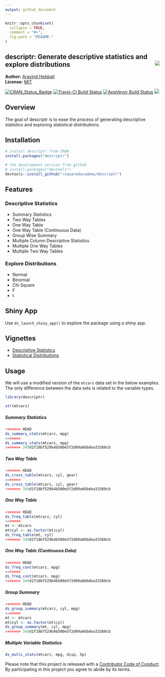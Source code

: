 ```yaml
---
output: github_document
---
```


<!-- README.md is generated from README.Rmd. Please edit that file -->

```r
knitr::opts_chunk$set(
  collapse = TRUE,
  comment = "#>",
  fig.path = "README-"
)
```

descriptr: Generate descriptive statistics and explore distributions <img src="hex_descriptr.png" align="right" />
----------

**Author:** [Aravind Hebbali](http://www.aravindhebbali.com)<br/>
**License:** [MIT](https://opensource.org/licenses/MIT)

[![CRAN_Status_Badge](http://www.r-pkg.org/badges/version/descriptr)](https://cran.r-project.org/package=descriptr)
[![Travis-CI Build Status](https://travis-ci.org/rsquaredacademy/descriptr.svg?branch=master)](https://travis-ci.org/rsquaredacademy/descriptr)
[![AppVeyor Build Status](https://ci.appveyor.com/api/projects/status/github/rsquaredacademy/descriptr?branch=master&svg=true)](https://ci.appveyor.com/project/rsquaredacademy/descriptr) 
[![](https://cranlogs.r-pkg.org/badges/grand-total/descriptr)](https://cran.r-project.org/package=descriptr) 



## Overview

The goal of descriptr is to ease the process of generating descriptive statistics and exploring statistical distributions.

## Installation

```r
# install descriptr from CRAN
install.packages("descriptr")

# the development version from github
# install.packages("devtools")
devtools::install_github("rsquaredacademy/descriptr")
```

## Features

### Descriptive Statistics

- Summary Statistics
- Two Way Tables
- One Way Table
- One Way Table (Continuous Data)
- Group Wise Summary
- Multiple Column Descriptive Statistics
- Multiple One Way Tables
- Multiple Two Way Tables


### Explore Distributions

- Normal
- Binomial
- Chi Square
- F
- t


## Shiny App

Use `ds_launch_shiny_app()` to explore the package using a shiny app.

## Vignettes

- [Descriptive Statistics](http://www.rsquaredacademy.com/descriptr/articles/descriptive-stats.html)
- [Statistical Distributions](http://www.rsquaredacademy.com/descriptr/articles/distributions.html)

## Usage

We will use a modified version of the `mtcars` data set in the below examples. The only difference between the data sets is related to the 
variable types.

```r
library(descriptr)
```

```r
str(mtcarz)
```

##### Summary Statistics

```r
<<<<<<< HEAD
ds_summary_stats(mtcarz, mpg)
=======
ds_summary_stats(mtcars, mpg)
>>>>>>> 349d1f18bf529b4b500e5f2d09a66bdea33360cb
```

##### Two Way Table

```r
<<<<<<< HEAD
ds_cross_table(mtcarz, cyl, gear)
=======
ds_cross_table(mtcars, cyl, gear)
>>>>>>> 349d1f18bf529b4b500e5f2d09a66bdea33360cb
```

##### One Way Table

```r
<<<<<<< HEAD
ds_freq_table(mtcarz, cyl)
=======
mt <- mtcars
mt$cyl <- as.factor(mt$cyl)
ds_freq_table(mt, cyl)
>>>>>>> 349d1f18bf529b4b500e5f2d09a66bdea33360cb
```

##### One Way Table (Continuous Data)

```r
<<<<<<< HEAD
ds_freq_cont(mtcarz, mpg)
=======
ds_freq_cont(mtcars, mpg)
>>>>>>> 349d1f18bf529b4b500e5f2d09a66bdea33360cb
```

##### Group Summary

```r
<<<<<<< HEAD
ds_group_summary(mtcarz, cyl, mpg)
=======
mt <- mtcars
mt$cyl <- as.factor(mt$cyl)
ds_group_summary(mt, cyl, mpg)
>>>>>>> 349d1f18bf529b4b500e5f2d09a66bdea33360cb
```

##### Multiple Variable Statistics

```r
ds_multi_stats(mtcarz, mpg, disp, hp)
```


Please note that this project is released with a [Contributor Code of Conduct](CONDUCT.md).
By participating in this project you agree to abide by its terms.
